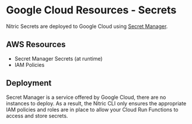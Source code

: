 
# Google Cloud Resources - Secrets

Nitric Secrets are deployed to Google Cloud using [Secret Manager](https://cloud.google.com/secret-manager).

## AWS Resources

- Secret Manager Secrets (at runtime)
- IAM Policies

## Deployment

Secret Manager is a service offered by Google Cloud, there are no instances to deploy. As a result, the Nitric CLI only ensures the appropriate IAM policies and roles are in place to allow your Cloud Run Functions to access and store secrets.
